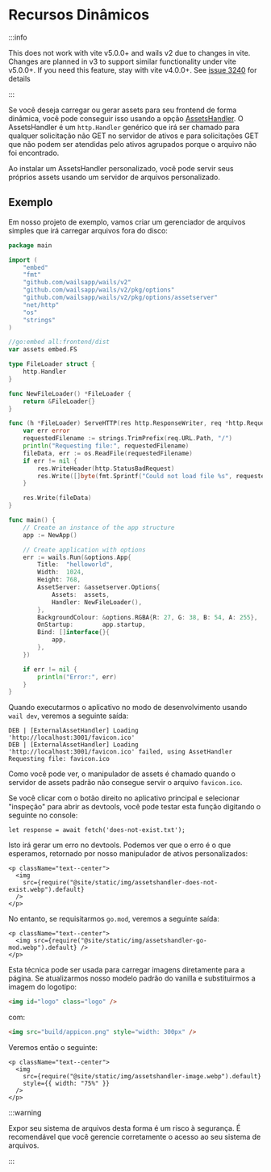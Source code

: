 # Recursos Dinâmicos

:::info

This does not work with vite v5.0.0+ and wails v2 due to changes in vite. Changes are planned in v3 to support similar functionality under vite v5.0.0+. If you need this feature, stay with vite v4.0.0+. See [issue 3240](https://github.com/wailsapp/wails/issues/3240) for details

:::

Se você deseja carregar ou gerar assets para seu frontend de forma dinâmica, você pode conseguir isso usando a opção [AssetsHandler](../reference/options#assetshandler). O AssetsHandler é um `http.Handler` genérico que irá ser chamado para qualquer solicitação não GET no servidor de ativos e para solicitações GET que não podem ser atendidas pelo ativos agrupados porque o arquivo não foi encontrado.

Ao instalar um AssetsHandler personalizado, você pode servir seus próprios assets usando um servidor de arquivos personalizado.

## Exemplo

Em nosso projeto de exemplo, vamos criar um gerenciador de arquivos simples que irá carregar arquivos fora do disco:

```go title=main.go {17-36,49}
package main

import (
    "embed"
    "fmt"
    "github.com/wailsapp/wails/v2"
    "github.com/wailsapp/wails/v2/pkg/options"
    "github.com/wailsapp/wails/v2/pkg/options/assetserver"
    "net/http"
    "os"
    "strings"
)

//go:embed all:frontend/dist
var assets embed.FS

type FileLoader struct {
    http.Handler
}

func NewFileLoader() *FileLoader {
    return &FileLoader{}
}

func (h *FileLoader) ServeHTTP(res http.ResponseWriter, req *http.Request) {
    var err error
    requestedFilename := strings.TrimPrefix(req.URL.Path, "/")
    println("Requesting file:", requestedFilename)
    fileData, err := os.ReadFile(requestedFilename)
    if err != nil {
        res.WriteHeader(http.StatusBadRequest)
        res.Write([]byte(fmt.Sprintf("Could not load file %s", requestedFilename)))
    }

    res.Write(fileData)
}

func main() {
    // Create an instance of the app structure
    app := NewApp()

    // Create application with options
    err := wails.Run(&options.App{
        Title:  "helloworld",
        Width:  1024,
        Height: 768,
        AssetServer: &assetserver.Options{
            Assets:  assets,
            Handler: NewFileLoader(),
        },
        BackgroundColour: &options.RGBA{R: 27, G: 38, B: 54, A: 255},
        OnStartup:        app.startup,
        Bind: []interface{}{
            app,
        },
    })

    if err != nil {
        println("Error:", err)
    }
}
```

Quando executarmos o aplicativo no modo de desenvolvimento usando `wail dev`, veremos a seguinte saída:

```
DEB | [ExternalAssetHandler] Loading 'http://localhost:3001/favicon.ico'
DEB | [ExternalAssetHandler] Loading 'http://localhost:3001/favicon.ico' failed, using AssetHandler
Requesting file: favicon.ico
```

Como você pode ver, o manipulador de assets é chamado quando o servidor de assets padrão não consegue servir o arquivo `favicon.ico`.

Se você clicar com o botão direito no aplicativo principal e selecionar "inspeção" para abrir as devtools, você pode testar esta função digitando o seguinte no console:

```
let response = await fetch('does-not-exist.txt');
```

Isto irá gerar um erro no devtools. Podemos ver que o erro é o que esperamos, retornado por nosso manipulador de ativos personalizados:

```mdx-code-block
<p className="text--center">
  <img
    src={require("@site/static/img/assetshandler-does-not-exist.webp").default}
  />
</p>
```

No entanto, se requisitarmos `go.mod`, veremos a seguinte saída:

```mdx-code-block
<p className="text--center">
  <img src={require("@site/static/img/assetshandler-go-mod.webp").default} />
</p>
```

Esta técnica pode ser usada para carregar imagens diretamente para a página. Se atualizarmos nosso modelo padrão do vanilla e substituirmos a imagem do logotipo:

```html
<img id="logo" class="logo" />
```

com:

```html
<img src="build/appicon.png" style="width: 300px" />
```

Veremos então o seguinte:

```mdx-code-block
<p className="text--center">
  <img
    src={require("@site/static/img/assetshandler-image.webp").default}
    style={{ width: "75%" }}
  />
</p>
```

:::warning

Expor seu sistema de arquivos desta forma é um risco à segurança. É recomendável que você gerencie corretamente o acesso ao seu sistema de arquivos.

:::
